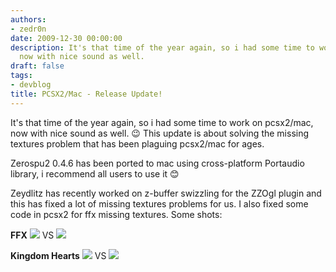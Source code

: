 ```yaml
---
authors:
- zedr0n
date: 2009-12-30 00:00:00
description: It's that time of the year again, so i had some time to work on pcsx2/mac,
  now with nice sound as well.
draft: false
tags:
- devblog
title: PCSX2/Mac - Release Update!
---
```


It's that time of the year again, so i had some time to work on pcsx2/mac, now with nice sound as well.
😉 This update is about solving the missing
textures problem that has been plaguing pcsx2/mac for ages.

<!-- truncate -->

Zerospu2 0.4.6 has been ported to mac using cross-platform Portaudio
library, i recommend all users to use it
😊

Zeydlitz has recently worked on z-buffer swizzling for the ZZOgl plugin
and this has fixed a lot of missing textures problems for us. I also
fixed some code in pcsx2 for ffx missing textures. Some shots:

**FFX**
![](./img/x11screensnapz018.th.jpg)
VS
![](./img/x11screensnapz024.th.jpg)

**Kingdom Hearts**
![](./img/x11screensnapz025.th.jpg)
VS
![](./img/x11screensnapz027.th.jpg)
